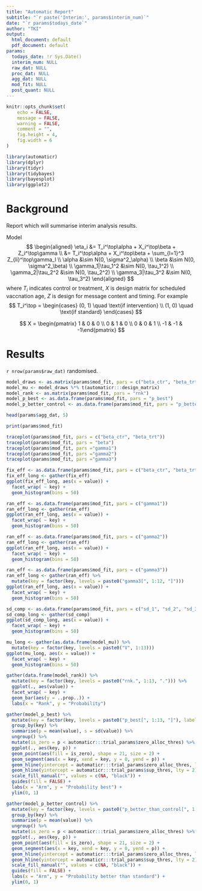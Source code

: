 ```yaml
---
title: "Automatic Report"
subtitle: "`r paste('Interim:', params$interim_num)`"
date: "`r params$todays_date`"
author: "TKI"
output: 
  html_document: default
  pdf_document: default
params:
  todays_date: !r Sys.Date()
  interim_num: NULL
  raw_dat: NULL
  proc_dat: NULL
  agg_dat: NULL
  mod_fit: NULL
  post_quant: NULL
---
```


```r
knitr::opts_chunk$set(
	echo = FALSE,
	message = FALSE,
	warning = FALSE,
	comment = "",
	fig.height = 4,
	fig.width = 6
)
```


```r
library(automaticr)
library(dplyr)
library(tidyr)
library(tidybayes)
library(bayesplot)
library(ggplot2)
```

# Background

Report which will summarise interim analysis results.

Model
$$
\begin{aligned}
\eta_i &= T_i^\top\alpha + X_i^\top\beta + Z_i^\top\gamma \\
&= T_i^\top\alpha + X_i^\top\beta + \sum_{l=1}^3 Z_{li}^\top\gamma_l \\
\alpha &\sim N(0, \sigma^2_\alpha) \\
\beta &\sim N(0, \sigma^2_\beta) \\
\gamma_1|\tau_1^2 &\sim N(0, \tau_1^2) \\
\gamma_2|\tau_2^2 &\sim N(0, \tau_2^2) \\
\gamma_3|\tau_3^2 &\sim N(0, \tau_3^2)
\end{aligned}
$$
where $T_i$ indicates control or treatment, $X$ is design matrix for scheduled vaccnation age, $Z$ is design for message content and timing. For example
$$
T_i^\top = \begin{cases} (0, 1) \quad \text{if intervention} \\ (1, 0) \quad \text{if standard} \end{cases}
$$

$$
X = \begin{pmatrix} 1 & 0 & 0 \\ 0 & 1 & 0 \\ 0 & 0 &  1 \\ -1 & -1 & -1\end{pmatrix}
$$


# Results

`r nrow(params$raw_dat)` randomised.

```r
model_draws <- as.matrix(params$mod_fit, pars = c("beta_ctr", "beta_trt", "gamma1", "gamma2", "gamma3"))
model_mu <- model_draws %*% t(automaticr:::design_matrix)
model_rank <- as.matrix(params$mod_fit, pars = "rnk")
model_p_best <- as.data.frame(params$mod_fit, pars = "p_best")
model_p_better_control <- as.data.frame(params$mod_fit, pars = "p_better_than_control")
```


```r
head(params$agg_dat, 5)
```


```r
print(params$mod_fit)
```


```r
traceplot(params$mod_fit, pars = c("beta_ctr", "beta_trt"))
traceplot(params$mod_fit, pars = "beta")
traceplot(params$mod_fit, pars ="gamma1")
traceplot(params$mod_fit, pars ="gamma2")
traceplot(params$mod_fit, pars ="gamma3")
```


```r
fix_eff <- as.data.frame(params$mod_fit, pars = c("beta_ctr", "beta_trt"))
fix_eff_long <- gather(fix_eff)
ggplot(fix_eff_long, aes(x = value)) +
  facet_wrap( ~ key) +
  geom_histogram(bins = 50)
```


```r
ran_eff <- as.data.frame(params$mod_fit, pars = c("gamma1"))
ran_eff_long <- gather(ran_eff)
ggplot(ran_eff_long, aes(x = value)) +
  facet_wrap( ~ key) +
  geom_histogram(bins = 50)
```


```r
ran_eff <- as.data.frame(params$mod_fit, pars = c("gamma2"))
ran_eff_long <- gather(ran_eff)
ggplot(ran_eff_long, aes(x = value)) +
  facet_wrap( ~ key) +
  geom_histogram(bins = 50)
```


```r
ran_eff <- as.data.frame(params$mod_fit, pars = c("gamma3"))
ran_eff_long <- gather(ran_eff) %>%
  mutate(key = factor(key, levels = paste0("gamma3[", 1:12, "]")))
ggplot(ran_eff_long, aes(x = value)) +
  facet_wrap( ~ key) +
  geom_histogram(bins = 50)
```


```r
sd_comp <- as.data.frame(params$mod_fit, pars = c("sd_1", "sd_2", "sd_3"))
sd_comp_long <- gather(sd_comp)
ggplot(sd_comp_long, aes(x = value)) +
  facet_wrap( ~ key) +
  geom_histogram(bins = 50)
```


```r
mu_long <- gather(as.data.frame(model_mu)) %>%
  mutate(key = factor(key, levels = paste0("V", 1:13)))
ggplot(mu_long, aes(x = value)) +
  facet_wrap( ~ key) +
  geom_histogram(bins = 50)
```


```r
gather(data.frame(model_rank)) %>% 
  mutate(key = factor(key, levels = paste0("rnk.", 1:13, "."))) %>%
  ggplot(., aes(value)) + 
  facet_wrap( ~ key) + 
  geom_bar(aes(y = ..prop..)) +
  labs(x = "Rank", y = "Probability")
```


```r
gather(model_p_best) %>% 
  mutate(key = factor(key, levels = paste0("p_best[", 1:13, "]"), labels = 1:13)) %>%
  group_by(key) %>%
  summarise(p = mean(value), s = sd(value)) %>%
  ungroup() %>%
  mutate(is_zero = p < automaticr:::trial_params$zero_alloc_thres) %>%
  ggplot(., aes(key, p)) + 
  geom_point(aes(fill = is_zero), shape = 21, size = 2) +
  geom_segment(aes(x = key, xend = key, y = 0, yend = p)) +
  geom_hline(yintercept = automaticr:::trial_params$zero_alloc_thres, lty = 2) +
  geom_hline(yintercept = automaticr:::trial_params$sup_thres, lty = 2) +
  scale_fill_manual("", values = c(NA, "black")) +
  guides(fill = FALSE) +
  labs(x = "Arm", y = "Probability best") +
  ylim(0, 1)
```


```r
gather(model_p_better_control) %>% 
  mutate(key = factor(key, levels = paste0("p_better_than_control[", 1:13, "]"), labels = 1:13)) %>%
  group_by(key) %>%
  summarise(p = mean(value)) %>%
  ungroup() %>%
  mutate(is_zero = p < automaticr:::trial_params$zero_alloc_thres) %>%
  ggplot(., aes(key, p)) + 
  geom_point(aes(fill = is_zero), shape = 21, size = 2) +
  geom_segment(aes(x = key, xend = key, y = 0, yend = p)) +
  geom_hline(yintercept = automaticr:::trial_params$zero_alloc_thres, lty = 2) +
  geom_hline(yintercept = automaticr:::trial_params$sup_thres, lty = 2) +
  scale_fill_manual("", values = c(NA, "black")) +
  guides(fill = FALSE) +
  labs(x = "Arm", y = "Probability better than standard") +
  ylim(0, 1)
```
